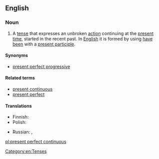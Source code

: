 ==English==
{{wikipedia|present perfect progressive}}

===Noun===
{{en-noun|head=[[present]] [[perfect]] [[continuous]]|-}}
{{examples-right|sense=grammar|examples=I '''have been working''' in this bank all my life.}}

# {{label|en|grammar}} A [[tense]] that expresses an unbroken [[action]] continuing at the [[present]] [[time]], started in the recent past. In [[English]] it is formed by using [[have]] [[been]] with a [[present participle]].

====Synonyms====
* [[present perfect progressive]]

====Related terms====
* [[present continuous]]
* [[present perfect]]

====Translations====
{{trans-top|tense that expresses an unbroken action continuing at the present time}}
* Finnish: {{t|fi|kestoperfekti}}
* Polish: {{t|pl|czas teraźniejszy dokonany ciągły|m}}
{{trans-mid}}
* Russian: {{t|ru|настоя́щее соверше́нное непреры́вное вре́мя|n}}, {{t|ru|настоя́щее соверше́нное продо́лженное вре́мя|n}}
{{trans-bottom}}

[[Category:en:Tenses]]

[[pl:present perfect continuous]]